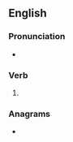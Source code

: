 ==English==

===Pronunciation===
* {{IPA|/ˈfɹeɪtɪŋ/|lang=en}}

===Verb===
{{head|en|present participle}}

# {{present participle of|freight|lang=en|nocat=1}}

===Anagrams===
* {{anagrams|en|a=efgghiinrt|refighting}}